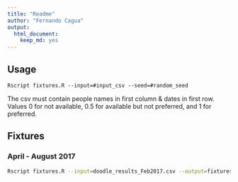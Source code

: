 ```yaml
---
title: "Readme"
author: "Fernando Cagua"
output: 
  html_document: 
    keep_md: yes
---
```


## Usage

`Rscript fixtures.R --input=#input_csv --seed=#random_seed`

The csv must contain people names in first column & dates in first row. Values 0 for not available, 0.5 for available but not preferred, and 1 for preferred.

## Fixtures

### April - August 2017

```bash
Rscript fixtures.R --input=doodle_results_Feb2017.csv --output=fixtures_result2017A.csv --seed=2017 --date_format="%B %a %d"
```
